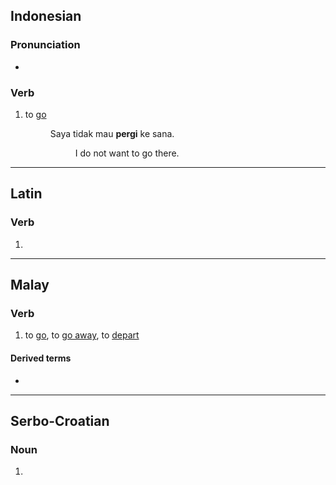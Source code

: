 ==Indonesian==

===Pronunciation===
* {{IPA|/pər.ɡi/|lang=id}}

===Verb===
{{id-verb}}

# to [[go]]
#: Saya tidak mau '''pergi''' ke sana.
#:: I do not want to go there.

----

==Latin==

===Verb===
{{la-verb-form|pergī}}

# {{inflection of|pergō||pres|pasv|inf|lang=la}}

----

==Malay==

===Verb===
{{ms-verb|head=pĕrgi}}

# to [[go]], to [[go away]], to [[depart]]

====Derived terms====
* {{l|ms|pemergian}}

----

==Serbo-Croatian==

===Noun===
{{sh-noun-form}}

# {{inflection of|sh|perga||dat//loc|s}}